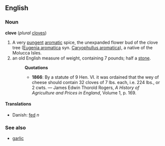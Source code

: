 ==English==
===Noun===
'''clove''' (''plural'' [[cloves]])

#A very [[pungent]] [[aromatic]] spice, the unexpanded flower bud of the clove tree ([[Eugenia aromatica]] syn. [[Caryophullus aromatica]]), a native of the Molucca Isles.
#an old English measure of weight, containing 7 pounds; half a [[stone]].
#:'''Quotations'''
#:*'''1866''': By a statute of 9 Hen. VI. it was ordained that the wey of cheese should contain 32 cloves of 7 lbs. each, i.e. 224 lbs., or 2 cwts. &mdash; James Edwin Thorold Rogers, ''A History of Agriculture and Prices in England'', Volume 1, p. 169.

====Translations====
*Danish: [[fed]] ''n''

===See also===
*[[garlic]]<!-- as in "a clove of garlic" -->